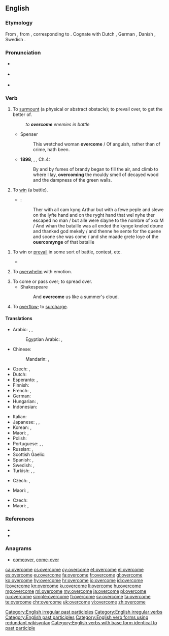 ==English==

===Etymology===
From {{etyl|enm|en}} {{term|overcomen|lang=enm}}, from {{etyl|ang|en}} {{term|ofercuman||to overcome, subdue, compel, conquer, obtain, attain, reach, overtake|lang=ang}}, corresponding to {{prefix|over|come|lang=en}}. Cognate with Dutch {{term|overkomen||to overcome|lang=nl}}, German {{term|überkommen||to overcome|lang=de}}, Danish {{term|overkomme||to overcome|lang=da}}, Swedish {{term|överkomma||to overcome|lang=sv}}.

===Pronunciation===
* {{a|UK}} {{IPA|/ˌəʊvəˈkʌm/|lang=en}}
* {{a|US}} {{IPA|/oʊvəɹˈkəm/|lang=en}}
* {{audio|En-us-overcome.ogg|Audio (US)|lang=en}}

===Verb===
{{en-verb|overcomes|overcoming|overcame|overcome}}

#{{context|transitive|lang=en}} To [[surmount]] (a physical or abstract obstacle); to prevail over, to get the better of.
#:''to '''overcome''' enemies in battle''
#*Spenser
#*:This wretched woman '''overcome''' / Of anguish, rather than of crime, hath been.
#*'''1898''', {{w|J. Meade Falkner}}, {{w|Moonfleet}}, Ch.4:
#*:By and by fumes of brandy began to fill the air, and climb to where I lay, '''overcoming''' the mouldy smell of decayed wood and the dampness of the green walls.
#{{context|transitive|obsolete|lang=en}} To [[win]] (a battle).
#*{{RQ:Mlry MrtDrthr|6.3|2|IV|iij}}:
#*:Ther with all cam kyng Arthur but with a fewe peple and slewe on the lyfte hand and on the ryght hand that wel nyhe ther escaped no man / but alle were slayne to the nombre of xxx M / And whan the bataille was all ended the kynge kneled doune and thanked god mekely / and thenne he sente for the quene and soone she was come / and she maade grete Ioye of the '''ouercomynge''' of that bataille
<!--Prior quote:#*:thenne he sente for the quene and sone she was come, and she maade grete Joye of the '''overcomynge''' of that bataille.-->
#{{context|intransitive|lang=en}} To win or [[prevail]] in some sort of battle, contest, etc.
#:{{usex|We shall '''overcome'''.|lang=en}}
#*{{quote-book|year=1918|author={{w|W. B. Maxwell}}
|chapter=2|title=[http://openlibrary.org/works/OL1097634W The Mirror and the Lamp]
|passage=''That'' the young Mr. Churchills liked—but they did not like him coming round of an evening and drinking weak whisky-and-water while he held forth on railway debentures and corporation loans. Mr. Barrett, however, by fawning and flattery, seemed to be able to make not only Mrs. Churchill but everyone else do what he desired. And if the arts of humbleness failed him, he '''overcame''' you by sheer impudence.}}
#{{context|transitive|usually in passive|lang=en}} To [[overwhelm]] with emotion.
#:{{usex|I was '''overcome''' with anger.|lang=en}}
#To come or pass over; to spread over.
#*Shakespeare
#*:And '''overcome''' us like a summer's cloud.
#To [[overflow]]; to [[surcharge]].
#:{{rfquotek|J. Philips}}

====Translations====
{{trans-top|surmount, get the better of}}
* Arabic: {{t+|ar|هزم|tr=házama|sc=Arab}}, {{t+|ar|تغلب|tr=taġallaba|sc=Arab}}, {{t|ar|قهر|tr=qahar|sc=Arab}}
*: Egyptian Arabic: {{t|arz|غلب|tr=ġalab|sc=Arab}}, {{t|arz|هزم|tr=hazam|sc=Arab}}
* Chinese:
*: Mandarin: {{qualifier|using military force}} {{t+|cmn|征服|tr=zhēngfú|sc=Hani}}, {{qualifier|abstract obstacle}} {{t+|cmn|克服|tr=kèfú|sc=Hani}}
* Czech: {{t+|cs|překonat}}, {{t+|cs|přemoci|pf}}
* Dutch: {{t+|nl|overwinnen}}
* Esperanto: {{t+|eo|venki}}, {{t+|eo|superforti}}
* Finnish: {{t+|fi|voittaa}}
* French: {{t+|fr|vaincre}}, {{t+|fr|surmonter}}
* German: {{t+|de|überwinden}}
* Hungarian: {{t+|hu|erőt vesz}}, {{t+|hu|úrrá lesz}}
* Indonesian: {{t+|id|atas|alt=mengatasi}}
{{trans-mid}}
* Italian: {{t+|it|vincere}}
* Japanese: {{t+|ja|克服|tr=こくふくする, kokufuku suru|alt=克服する|sc=Jpan}}, {{t+|ja|征服|tr=せいふくする, seifuku suru|alt=征服する|sc=Jpan}}, {{t+|ja|乗り越える|tr=のりこえる, norikoeru|sc=Jpan}}
* Korean: {{t+|ko|극복하다|sc=Kore}}, {{t+|ko|이겨내다|sc=Kore}}
* Maori: {{t+|mi|whakatungou}}, {{t|mi|where}}
* Polish: {{t+|pl|przezwyciężać}}
* Portuguese: {{t+|pt|vencer}}, {{t+|pt|superar}}, {{t+|pt|ultrapassar}}
* Russian: {{t+|ru|преодолевать|tr=preodolevátʹ|impf}}, {{t+|ru|преодолеть|tr=preodolétʹ|pf}}
* Scottish Gaelic: {{t+|gd|ceannsaich}}
* Spanish: {{t+|es|vencer}}, {{t+|es|superar}}
* Swedish: {{t+|sv|övervinna}}, {{t+|sv|överkomma}}
* Turkish: {{t+|tr|yenmek}}, {{t+|tr|atlatmak}}, {{t+|tr|üstesinden gelmek}}
{{trans-bottom}}

{{trans-top|to win or prevail in some sort of battle, contest, etc.}}
* Czech: {{t+|cs|zvládnout|pf}}, {{t+|cs|zvládat|impf}}
{{trans-mid}}
* Maori: {{t|mi|whakatungou}}, {{t|mi|wikitōria}}
{{trans-bottom}}

{{trans-top|to overwhelm with emotions}}
* Czech: {{t+|cs|přemoci}}
* Maori: {{t+|mi|ti}}, {{t+|mi|where}}
{{trans-mid}}
{{trans-bottom}}

===References===
* {{R:Century 1911}}
* {{R:Webster 1913}}

===Anagrams===
* [[comeover#English|comeover]], [[come-over#English|come-over]]

[[Category:English irregular past participles]]
[[Category:English irregular verbs]]
[[Category:English past participles]]
[[Category:English verb forms using redundant wikisyntax]]
[[Category:English verbs with base form identical to past participle]]

[[ca:overcome]]
[[cs:overcome]]
[[cy:overcome]]
[[et:overcome]]
[[el:overcome]]
[[es:overcome]]
[[eu:overcome]]
[[fa:overcome]]
[[fr:overcome]]
[[gl:overcome]]
[[ko:overcome]]
[[hy:overcome]]
[[hr:overcome]]
[[io:overcome]]
[[id:overcome]]
[[it:overcome]]
[[kn:overcome]]
[[ku:overcome]]
[[li:overcome]]
[[hu:overcome]]
[[mg:overcome]]
[[ml:overcome]]
[[my:overcome]]
[[ja:overcome]]
[[pl:overcome]]
[[ru:overcome]]
[[simple:overcome]]
[[fi:overcome]]
[[sv:overcome]]
[[ta:overcome]]
[[te:overcome]]
[[chr:overcome]]
[[uk:overcome]]
[[vi:overcome]]
[[zh:overcome]]